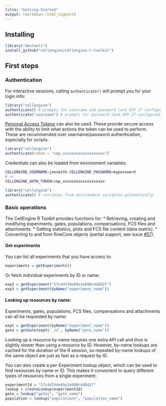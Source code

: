 ```yaml
---
title: "Getting Started"
output: rmarkdown::html_vignette
---
```


## Installing
```R
library("devtools")
install_github("cellengine/cellengine-r-toolkit")
```

## First steps

### Authentication

For interactive sessions, calling `authenticate()` will prompt you for your
login info:

```R
library("cellengine")
authenticate() # prompts for username and password (and OTP if configured)
authenticate("username") # prompts for password (and OTP if configured)
```

[Personal Access Tokens](https://docs.cellengine.com/api/#authentication) can
also be used. These provide secure access with the ability to limit what actions
the token can be used to perform. These are recommended over username/password
authentication, especially for scripts.

```R
library("cellengine")
authenticate(token = "cep_xxxxxxxxxxxxxxxxxxx")
```

Credentials can also be loaded from environment variables:
```sh
CELLENGINE_USERNAME=joesmith CELLENGINE_PASSWORD=mypassword
# or
CELLENGINE_AUTH_TOKEN=cep_xxxxxxxxxxxxxxxxxxx
```
```R
library("cellengine")
authenticate() # retrieves from environment variables automatically
```

### Basic operations

The CellEngine R Toolkit provides functions for:
* Retrieving, creating and modifying experiments, gates, populations, compensations, FCS files and attachments.
* Getting statistics, plots and FCS file content (data matrix).
* Converting to and from flowCore objects (partial support, see issue [#57](https://github.com/cellengine/cellengine-r-toolkit/issues/57)).

#### Get experiments

You can list all experiments that you have access to:
```R
experiments = getExperiments()
```

Or fetch individual experiments by ID or name:
```R
exp2 = getExperiment("57c4d7d4e69a1e890c4d8d2f")
exp3 = getExperiment(byName("experiment_name"))
```

#### Looking up resources by name:

Experiments, gates, populations, FCS files, compensations and attachments can
all be requested by name:
```R
expt = getExperiment(byName("experiment_name"))
gate = getGate(expt$`_id`, byName("gate_name"))
```

Looking up a resource by name requires one extra API call and thus is slightly
slower than using a resource by ID. However, by-name lookups are cached for the
duration of the R session, so repeated by-name lookups of the same object are
just as fast as a request by ID.

You can also create a per-Experiment lookup object, which can be used to find
resources by name or ID. This makes it convenient to query different types of
resources from a single experiment:
```R
experimentId = "57c4d7d4e69a1e890c4d8d2f"
lookup = createLookup(experimentId)
gate = lookup("gates", "gate_name")
population = lookup("populations", "population_name")
```
